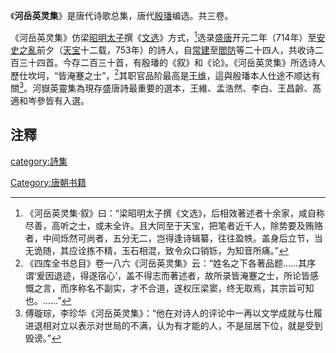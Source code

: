 《'''河岳英灵集'''》是唐代诗歌总集，唐代[[殷璠|殷璠]]编选。共三卷。

《河岳英灵集》仿梁[[昭明太子|昭明太子]]撰《[[文选|文选]]》方式，<ref>《河岳英灵集·叙》曰：“梁昭明太子撰《文选》，后相效著述者十余家，咸自称尽善，高听之士，或未全许。且大同至于天宝，把笔者近千人，除势要及贿赂者，中间烁然可尚者，五分无二，岂得逢诗辑纂，往往盈帙。盖身后立节，当无诡随，其应诠拣不精，玉石相混，致令众口销铄，为知音所痛。”</ref>选录[[盛唐|盛唐]]开元二年（714年）至[[安史之亂|安史之亂]]前夕（[[天宝|天宝]]十二载，753年）的詩人，自[[常建|常建]]至[[閻防|閻防]]等二十四人，共收诗二百三十四首。今存二百三十首，有殷璠的《叙》和《论》。《河岳英灵集》所选诗人歷仕坎坷，“皆淹蹇之士”，<ref>《四库全书总目》卷一八六《河岳英灵集》云：“姓名之下各著品题……其序谓‘爰因退迹，得遂宿心’，盖不得志而著述者，故所录皆淹蹇之士，所论皆感慨之言，而序称名不副实，才不合道，遂权压梁窦，终无取焉，其宗旨可知也。……”</ref>其职官品阶最高是[[王维|王维]]，這與殷璠本人仕途不顺达有關<ref>傅璇琮，李珍华《河岳英灵集》：“他在对诗人的评论中一再以文学成就与仕履进退相对立以表示对世局的不满，认为有才能的人，不是屈居下位，就是受到毁谤。”</ref>。河嶽英靈集為現存盛唐詩最重要的選本，王維、孟浩然、李白、王昌齡、髙適和岑參皆有入選。

==注釋==
{{wikisource|河嶽英靈集 (四庫全書本)}}
{{reflist}}
[[category:詩集|category:詩集]]
[[Category:唐朝书籍|Category:唐朝书籍]]